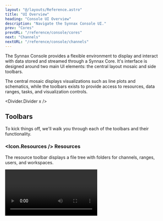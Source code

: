 ```yaml
---
layout: "@/layouts/Reference.astro"
title: "UI Overview"
heading: "Console UI Overview"
description: "Navigate the Synnax Console UI."
prev: "Cores"
prevURL: "/reference/console/cores"
next: "Channels"
nextURL: "/reference/console/channels"
---
```



The Synnax Console provides a flexible environment to display and interact with data
stored and streamed through a Synnax Core. It's interface is designed around two main UI
elements: the central layout mosaic and side toolbars.

The central mosaic displays visualizations such as line plots and schematics, while the
toolbars exists to provide access to resources, data ranges, tasks, and visualization
controls.

<Divider.Divider x />

## Toolbars

To kick things off, we'll walk you through each of the toolbars and their functionality.

### <Icon.Resources /> Resources

The resource toolbar displays a file tree with folders for channels, ranges, users, and
workspaces.

<Video client:only="react" id="console/ui-overview/resources-toolbar" />

<Table>
  <thead>
    <tr>
      <th>Resource</th>
      <th>Description</th>
    </tr>
  </thead>
  <tbody>
    <tr>
      <td>[Channels](/reference/concepts/channels)</td>
      <td>All channels in the the Synnax Core.</td>
    </tr>
    <tr>
      <td>[Devices](/reference/device-drivers)</td>
      <td>The list of devices that are connected to the Core.</td>
    </tr>
    <tr>
      <td>[Ranges](/reference/console/ranges)</td>
      <td>Saved times that you can use when loading data to view.</td>
    </tr>
    <tr>
      <td>[Tasks](/reference/device-drivers)</td>
      {
        <td>
          The current data acquisition and controls tasks running on devices connected
          to the Core.
        </td>
      }
    </tr>
    <tr>
      <td>[Users](/reference/console/users)</td>
      {
        <td>
          A list of all users registered in the Core. The workspaces created by the
          users can be found underneath their name.
        </td>
      }
    </tr>
    <tr>
      <td>[Workspaces](/reference/console/workspaces)</td>
      {
        <td>
          All created workspaces in the Core. This tree includes workspaces created by
          all users.
        </td>
      }
    </tr>
  </tbody>
</Table>

### <Icon.Range /> Ranges

The [range toolbar](/reference/console/ranges) allows you to create, view, and access
the ranges you're interested in visualizing.

<Video client:only="react" id="console/ui-overview/range-toolbar" />

### <Icon.Task /> Tasks

The [task toolbar](/reference/device-drivers) allows you to view, pause, and resume the
current tasks running on the Core.

<Video client:only="react" id="console/ui-overview/task-toolbar" />

### <Icon.Visualize /> Visualizations

The visualization toolbar allows you to edit the properties of
[line plots](/reference/console/line-plots), [logs](/reference/console/logs),
[schematics](/reference/console/schematics), and [tables](/reference/console/tables).

<Video client:only="react" id="console/ui-overview/visualization-toolbar" />

### <Icon.Cluster /> Cores

The [Core toolbar](/reference/console/cores) allows you to switch the current Core that
you are connected to and add new Cores.

<Video client:only="react" id="console/ui-overview/cluster-toolbar" />

<Divider.Divider x />

## Mosaic

Synnax can be easily manipulated to help choose the exact display you want.

You can easily open and close toolbars on Synnax:

<Video client:only="react" id="console/ui-overview/open-toolbars" />

You can close toolbars either by touching their respective icon or resizing it to the
edge:

<Video client:only="react" id="console/ui-overview/close-toolbars" />

You can also have multiple visualizations displayed at the same time:

<Video client:only="react" id="console/ui-overview/multiple-tabs" />

<Divider.Divider x />

## Getting Help

{/* prettier-ignore-start */}

The Synnax documentation website can be opened from within the Console by clicking the
<Icon.QuestionMark /> icon.

{/* prettier-ignore-end */}

<Video client:only="react" id="console/ui-overview/documentation" />

<Divider.Divider x />

## Search and Command Palette

{/* prettier-ignore-start */}

The search and command palette at the top can be used to search for resources or to
activate commands. Searching for resouces can be done by searching or pressing
<Icon.Keyboard.Control /> +`P` (Windows) / <Icon.Keyboard.Command /> +`P` (macOS). As an
example of searching for resources, you could search for a test range and then
automatically add it as the active range:

{/* prettier-ignore-end */}

<Video client:only="react" id="console/ui-overview/palette-search" />

{/* prettier-ignore-start */}

The search and command palette can run commands by entering a `>` into the toolbar or by
pressing <Icon.Keyboard.Control />+<Icon.Keyboard.Shift />+`P` (Windows) /
<Icon.Keyboard.Command />+<Icon.Keyboard.Shift /> +`P` (macOS). This allows you to run
commands such as toggling the color theme, creating a visualization, adding a range, or
opening the documentation:

{/* prettier-ignore-end */}

<Video client:only="react" id="console/ui-overview/palette-command" />
